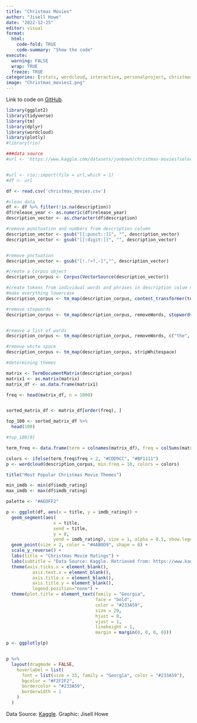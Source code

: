 ---
title: "Christmas Movies"
author: "Jisell Howe"
date: "2022-12-25"
editor: visual
format: 
  html:
    code-fold: TRUE
    code-summary: "Show the code"
execute: 
  warning: FALSE
  wrap: TRUE
  freeze: TRUE
categories: [rstats, wordcloud, interactive, personalproject, christmas]
image: "Christmas_movies1.png"
---

Link to code on [GitHub](https://github.com/ji53ll/Christmas).

```{r}
library(ggplot2)
library(tidyverse)
library(tm)
library(dplyr)
library(wordcloud)
library(plotly)
#library(rio)

###data source
#url <- 'https://www.kaggle.com/datasets/jonbown/christmas-movies?select=christmas_movies.csv'


#url <- rio::import(file = url,which = 1)
#df <- url

df <- read.csv('christmas_movies.csv')

#clean data
df <- df %>% filter(!is.na(description))
df$release_year <- as.numeric(df$release_year)
description_vector <- as.character(df$description)

```

```{r}

#remove punctuation and numbers from description column
description_vector <- gsub("[[:punct::]]", "", description_vector)
description_vector <- gsub("[[:digit:]]", "", description_vector)


#remove pnctuation
description_vector <- gsub("[!.!»?,-]","", description_vector)

#create a Corpus object
description_corpus <- Corpus(VectorSource(description_vector))

#create tokens from individual words and phrases in description colum n
#make everything lowercase
description_corpus <- tm_map(description_corpus, content_transformer(tolower))

#remove stopwords
description_corpus <- tm_map(description_corpus, removeWords, stopwords("english"))


#remove a list of words
description_corpus <- tm_map(description_corpus, removeWords, c("the", "an", "a", "must", "and", "could", "would", "have", "set", "exists", "turn", "tale", "might", "else", "causing", "whose", "whos", "sets","put", "...", "always", "gets", "before","very", "loosely","with","various","very","into","bearing", "behind", "predictably", "follows", "eight","frantic", "tales", "lives", "dealing","eightyearold", "inadvertently", "finds", "thing", "take", "taken", "tries", "several", "kevin", "mccallister", "become", "commanding", "like", "three", "former", "general", "cynical", "griswold", "walter", "desparately", "frustrated", "never", "sent", "unfortunately", "becoming", "left", "becomes", "really", "begins", "marie", "miranda", "four", "seemingly", "meaning", "emily", "something", "also", "actually", "early", "despises", "thinks", "wagner", "jill", "mark", "appear", "reluctantly", "decided", "fending", "indulge", "wants", "matt", "meet", "comes", "going", "best", "think", "leaving", "thought", "approaching", "still", "heading", "picked", "decides", "seven", "shows", "learns", "lucas", "agrees", "happens", "robin", "mary", "jacob", "laurel", "facing", "quickly", "shocking", "peter", "mariah", "everett", "sebastian", "roped", "austin", "jokingly", "timothy", "emmanuel", "attends", "carlton", "mcandrick", "sarah", "palmer", "christmas", "christmastime", "summary", "»"," »", "«", " «","tasked", "helps", "things", "make", "keep", "falls", "makes", "another", "will", "come", "spend", "meet", "meets", "goes", "bring", "full", "takes", "just", "decide", "unexpectedly", "help", "show", "years", "find", "back", "york", "plot", "claus", "holiday", "young", "season", "time", "year", "small", "little", "girl", "woman", "man", "true", "plan", "plans", "lizzie", "virginia", "richfield", "pull", "begin", "foxworth", "maggie", "harper","whole", "current", "starts", "name", "zeus", "amalie", "hess", "brings", "receives","need", "pole", "place", "others", "plaza","existed","desparately","bumbling", "vermont", "adam", "calvin","langton", "anymore", "expect", "massey", "kyla", "cordinia","isadora", "leopold", "jonna", "nick", "julie", "walshrick", "mgtow", "briana", "laura", "kylie", "chloe", "evan", "third","noelle","lets", "serving", "even", "anna", "galwick", "chronicles", "story", "reel"))

#remove white space
description_corpus <- tm_map(description_corpus, stripWhitespace)


```

```{r}

#determining themes

matrix <- TermDocumentMatrix(description_corpus)
matrix1 <- as.matrix(matrix)
matrix_df <- as.data.frame(matrix1)

freq <- head(matrix_df, n = 1000)


sorted_matrix_df <- matrix_df[order(freq), ]

top_100 <- sorted_matrix_df %>%
  head(100)

#top_100[0]
```

```{r}

term_freq <- data.frame(term = colnames(matrix_df), freq = colSums(matrix_df))

colors <- ifelse(term_freq$freq > 2, "#CDD9CC", "#BF1111")
p <- wordcloud(description_corpus, min.freq = 10, colors = colors)

title("Most Popular Christmas Movie Themes")
```

```{r}
min_imdb <- min(df$imdb_rating)
max_imdb <- max(df$imdb_rating)

palette <- "#AEDFF2"

p <- ggplot(df, aes(x = title, y = imdb_rating)) +
  geom_segment(aes(
                  x = title, 
                  xend = title, 
                  y = 0, 
                  yend = imdb_rating), size = 1, alpha = 0.5, show.legend = FALSE, color = palette) +
  geom_point(size = 2, color = "#4AB0D9", shape = 8) +
  scale_y_reverse() +
  labs(title = "Christmas Movie Ratings") + 
  labs(subtitle = "Data Source: Kaggle. Retrieved from: https://www.kaggle.com/datasets/jonbown/christmas-movies. Graphic: Jisell Howe") +
  theme(axis.ticks.x = element_blank(),
          axis.text.x = element_blank(),
          axis.title.x = element_blank(),
          axis.title.y = element_blank(),
          legend.position="none") +
  theme(plot.title = element_text(family = "Georgia", 
                                  face = "bold",    
                                  color = "#233A59",
                                  size = 20,
                                  hjust = 0,
                                  vjust = 1,
                                  lineheight = 1,
                                  margin = margin(0, 0, 0, 0)))

p <- ggplotly(p)


p %>%
  layout(dragmode = FALSE,
    hoverlabel = list(
      font = list(size = 15, family = "Georgia", color = "#233A59"),
      bgcolor = "#F2F2F2",
      bordercolor = "#233A59",
      borderwidth = 1
    )
  )

```

Data Source: [Kaggle](https://www.kaggle.com/datasets/jonbown/christmas-movies). Graphic: Jisell Howe
